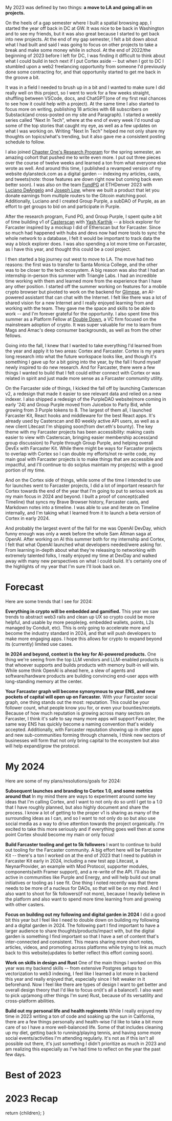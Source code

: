 
<ArticleMetaTags 
  title="2023 Recap" 
  description="My 2023 was defined by two things: a move to LA and going all in on projects"
  slug="2023-recap"
  image="https://res.cloudinary.com/dz3c2rl2o/image/upload/v1704345283/media/2023-recap-og-image.png"
/>

<MintOnZora url="https://zora.co/collect/base:0x87aecc43bb1dab2b012feccd3aa888154fb1bebe/1" />

My 2023 was defined by two things: **a move to LA and going all in on projects.**

On the heels of a gap semester where I built a spatial browsing app, I started the year off back in DC at GW. It was nice to be back in Washington and to see my friends, but it was also great because I started to get back into new projects. At the end of my gap semester, I felt a bit down about what I had built and said I was going to focus on other projects to take a break and make some money while in school. At the end of 2022/the beginning of 2023 before I left for DC, I was finding it difficult to think about what I could build in tech next if I put Cortex aside -- but when I got to DC I stumbled upon a web2 freelancing opportunity from someone I'd previously done some contracting for, and that opportunity started to get me back in the groove a bit. 

It was in a field I needed to brush up in a bit and I wanted to make sure I did really well on this project, so I went to work for a few weeks straight, shuffling between VSCode, docs, and ChatGPT(one of my first real chances to see how it could help with a project). At the same time I also started to focus more on writing, publishing 18 articles with 68 subscribers on Substack(and cross-posted on my site and Paragraph). I started a weekly series called "Next In Tech", where at the end of every week I'd round up some of the top stories that caught my eye, as well as a few updates on what I was working on. Writing "Next In Tech" helped me not only share my thoughts on topics/what's trending, but it also gave me a consistent posting schedule to follow. 

<CldImage src="media/NextInTechJan282023.png" alt="The first Next in Tech from Jan 28, 2023" width="500" height="500" className="p-2 pt-0 rounded-2xl" />

I also joined [Chapter One's Research Program](https://twitter.com/chapterone/status/1620538999835336705) for the spring semester, an amazing cohort that pushed me to write even more. I put out three pieces over the course of twelve weeks and learned a ton from what everyone else wrote as well. And around this time, I published a revamped version of my website dylansteck.com as a digital garden -- indexing my articles, casts, and tweets(note: those features are down right now but coming back even better soon). I was also on the team [FundPG](https://fundpg.xyz) at ETHDenver 2023 with [Luciano DeAngelo](https://twitter.com/lucianodeangeIo) and [Joseph Low](https://twitter.com/Jolow99), where we built a product that let you donate earnings from multiple routers to the Gitcoin matching pool. Additionally, Luciano and I created Group Purple, a subDAO of Purple, as an effort to get groups to bid on and participate in Purple.

<CldImage src="media/casterscan-v1-website.jpg" alt="Casterscan v1 with Yash Karthik" width="550" height="550" className="p-2 pt-0 rounded-2xl" />

After the research program, Fund PG, and Group Purple, I spent quite a bit of time building v1 of [Casterscan](https://casterscan.com) with [Yash Karthik](https://warpcast.com/yashkarthik) -- a block explorer for Farcaster inspired by a mockup I did of Etherscan but for Farcaster. Since so much had happened with hubs and devs now had more tools to sync the whole network to a database, I felt it would be important to track data the way a block explorer does. I was also spending a lot more time on Farcaster, as I have this year, and thought this could be a cool project. 

I then started a big journey out west to move to LA. The move had two reasons: the first was to transfer to Santa Monica College, and the other was to be closer to the tech ecosystem. A big reason was also that I had an internship in-person this summer with Triangle Labs. I had an incredible time working with them and learned more from the experience than I have any other position. I started off the summer working on features for a mobile crypto browser but pivoted to work on the backend for [Glimpse](https://glimpse.surf), an AI-powered assistant that can chat with the Internet. I felt like there was a lot of shared vision for a new Internet and I really enjoyed learning from and working with the team. They gave me the space and skills to be able to work -- and I'm forever grateful for the opportunity. I also spent time this summer as a Platform Fellow at [Double Down](https://double-down.com), a VC firm focused on the mainstream adoption of crypto. It was super valuable for me to learn from Mags and Amac's deep consumer backgrounds, as well as from the other fellows.

Going into the fall, I knew that I wanted to take everything I'd learned from the year and apply it to two areas: Cortex and Farcaster. Cortex is my years long research into what the future workspace looks like, and though it's something I gave up for a bit going into the year, by the fall I found myself newly inspired to do new research. And for Farcaster, there were a few things I wanted to build that I felt could either connect with Cortex or was related in spirit and just made more sense as a Farcaster community utility. 

<CldImage src="media/farcasterkit-v1-website.jpg" alt="FarcasterKit v1 website" width="550" height="550" className="p-2 pt-0 rounded-2xl" />

On the Farcaster side of things, I kicked the fall off by launching Casterscan v2, a redesign that made it easier to see relevant data and relied on a new indexer. I also shipped a redesign of the PurpleDAO website(more coming in early '24) and Group Purple moved from Juicebox to Party Bid, while growing from 3 Purple tokens to 8. The largest of them all, I launched Farcaster Kit, React hooks and middleware for the best React apps. It's already used by Casterscan and 80 weekly active API users, as well as a new client Litecast I'm shipping soon(from dwr.eth's bounty). The key theme with my Farcaster projects has been accessibility: making casts easier to view with Casterscan, bringing easier membership access(and group discussion) to Purple through Group Purple, and helping overall DevEx with Farcaster Kit. While there might be ways for Farcaster projects to overlap with Cortex so I can double my efforts/not re-write code, my main goal with Farcaster projects is to make things that are accessible and impactful, and I'll continue to do so(plus maintain my projects) with a good portion of my time.

And on the Cortex side of things, while some of the time I intended to use for launches went to Farcaster projects, I did a lot of important research for Cortex towards the end of the year that I'm going to put to serious work as my main focus in 2024 and beyond. I built a proof of concept(called Timeline) that syncs my Brave Browser history, Farcaster casts, and Markdown notes into a timeline. I was able to use and iterate on Timeline internally, and I'm taking what I learned from it to launch a beta version of Cortex in early 2024.

<CldImage src="media/openai-dev-day-recap-yt-thumbnail.png" alt="OpenAI Dev Day" width="550" height="550" className="p-2 pt-0 rounded-2xl" />

And probably the largest event of the fall for me was OpenAI DevDay, which funny enough was only a week before the whole Sam Altman saga at OpenAI. After working on AI this summer both for my internship and Cortex, I felt that what OpenAI launched what developers needed/were asking for. From learning in-depth about what they're releasing to networking with extremely talented folks, I really enjoyed my time at DevDay and walked away with many new perspectives on what I could build. It's certainly one of the highlights of my year that I'm sure I'll look back on. 

<h1 className="text-lg font-medium">Forecast</h1>

Here are some trends that I see for 2024:

**Everything in crypto will be embedded and gamified.**
	This year we saw trends to abstract web3 rails and clean up UX so crypto could be more helpful, and usable by more people(eg. embedded wallets, points, L2s managed by Conduit, etc). This is only going to accelerate more and become the industry standard in 2024, and that will push developers to make more engaging apps. I hope this allows for crypto to expand beyond its (currently) limited use cases.

**In 2024 and beyond, context is the key for AI-powered products.**
	One thing we're seeing from the top LLM vendors and LLM-enabled products is that whoever supports and builds products with memory built-in will win. While some think OpenAI is ahead here, a slew of agents and software/hardware products are building convincing end-user apps with long-standing memory at the center. 

**Your Farcaster graph will become synonymous to your ENS, and new pockets of capital will open up on Farcaster.**
	With your Farcaster social graph, one thing stands out the most: reputation. This could be your follower count, what people know you for, or even your bounties/receipts. Because of how much reputation is growing across many sectors on Farcaster, I think it's safe to say many more apps will support Farcaster, the same way ENS has quickly become a naming convention that's widely accepted. Additionally, with Farcaster reputation showing up in other apps and new sub-communities forming through channels, I think new sectors of businesses will form that not only bring capital to the ecosystem but also will help expand/grow the protocol. 

<h1 className="text-lg font-medium">My 2024</h1>
Here are some of my plans/resolutions/goals for 2024:

**Subsequent launches and branding to Cortex 1.0, and some metrics around that**
In my mind there are ways to experiment around some key ideas that I'm calling Cortex, and I want to not only do so until I get to a 1.0 that I have roughly planned, but also highly document and share the process. I know a lot of getting to the proper v1 is sharing as many of the surrounding ideas as I can, and so I want to not only do so but also use social media as a way to drive attention towards the project organically. I'm excited to take this more seriously and if everything goes well then at some point Cortex should become my main or only focus! 

**Build Farcaster tooling and get to 5k followers**
I want to continue to build out tooling for the Farcaster community. A big effort here will be Farcaster Kit -- there's a ton I worked on at the end of 2023 that I need to publish in Farcaster Kit early in 2024, including a new test app Litecast, a NeynarProvider, an example with Mod Protocol, supporter modules, components(with Framer support), and a re-write of the API. I'll also be active in communities like Purple and Energy, and will help build out small initiatives or tooling as I see fit. One thing I noted recently was that there needs to be more of a nucleus for DAOs, so that will be on my mind. And I also want to shoot for 5k followers(if not more), because I heavily believe in the platform and also want to spend more time learning from and growing with other casters.

**Focus on building out my following and digital garden in 2024**
	I did a good bit this year but I feel like I need to double down on building my following and a digital garden in 2024. The following part I find important to have a larger audience to share thoughts/products/impact with, but the digital garden is something I find important so that I have a set of content that's inter-connected and consistent. This means sharing more short notes, articles, videos, and promoting across platforms while trying to link as much back to this website(updates to better reflect this effort coming soon).

**Work on skills in design and Rust**
	One of the main things I worked on this year was my backend skills -- from extensive Postgres setups to vectorization to web3 indexing, I feel like I learned a lot more in backend this year and really enjoyed that, especially since I felt weaker in it beforehand. Now I feel like there are types of design I want to get better and overall design theory that I'd like to focus on(it's all a balance!). I also want to pick up(among other things I'm sure) Rust, because of its versatility and cross-platform abilities. 

**Build out my personal life and health regiments**
	While I really enjoyed my time in 2023 writing a ton of code and soaking up the sun in California, there are a few things personally and health-wise I'd like to take a bit more care of so I have a more well-balanced life. Some of that includes cleaning up my diet, getting back to running/playing tennis, and having some more social events/activities I'm attending regularly. It's not as if this isn't all possible out there, it's just something I didn't prioritize as much in 2023 and am realizing this especially as I've had time to reflect on the year the past few days.

<h1 className="text-lg font-medium">Best of 2023</h1>
<MediaGrid gridType="best" />

<h1 className="text-lg font-medium">2023 Recap</h1>
<MediaGrid gridType="portfolio" />

  return <MdxLayout>{children}</MdxLayout>;
}